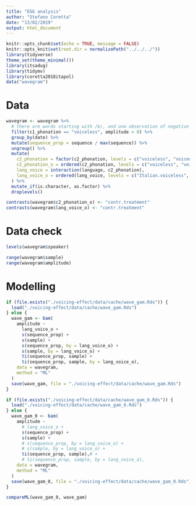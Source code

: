```yaml
---
title: "EGG analysis"
author: "Stefano Coretta"
date: "13/02/2019"
output: html_document
---
```


```r
knitr::opts_chunk$set(echo = TRUE, message = FALSE)
knitr::opts_knit$set(root.dir = normalizePath("../../../"))
library(tidyverse)
theme_set(theme_minimal())
library(itsadug)
library(tidymv)
library(coretta2018itapol)
data("wavegram")
```

# Data

```r
wavegram <- wavegram %>%
  # there are words starting with /b/, and one observation of negative amplitude
  filter(c1_phonation == "voiceless", amplitude > 0) %>%
  group_by(date) %>%
  mutate(sequence_prop = sequence / max(sequence)) %>%
  ungroup() %>%
  mutate(
    c2_phonation = factor(c2_phonation, levels = c("voiceless", "voiced")),
    c2_phonation_o = ordered(c2_phonation, levels = c("voiceless", "voiced")),
    lang_voice = interaction(language, c2_phonation),
    lang_voice_o = ordered(lang_voice, levels = c("Italian.voiceless", "Italian.voiced", "Polish.voiceless", "Polish.voiced"))
  ) %>%
  mutate_if(is.character, as.factor) %>%
  droplevels()

contrasts(wavegram$c2_phonation_o) <- "contr.treatment"
contrasts(wavegram$lang_voice_o) <- "contr.treatment"
```

# Data check

```r
levels(wavegram$speaker)
```

```r
range(wavegram$sample)
range(wavegram$amplitude)
```

# Modelling

```r
if (file.exists("./voicing-effect/data/cache/wave_gam.Rds")) {
  load("./voicing-effect/data/cache/wave_gam.Rds")
} else {
  wave_gam <- bam(
    amplitude ~
      lang_voice_o +
      s(sequence_prop) +
      s(sample) +
      s(sequence_prop, by = lang_voice_o) +
      s(sample, by = lang_voice_o) +
      ti(sequence_prop, sample) +
      ti(sequence_prop, sample, by = lang_voice_o),
    data = wavegram,
    method = "ML"
  )
  save(wave_gam, file = "./voicing-effect/data/cache/wave_gam.Rds")
}
```

```r
if (file.exists("./voicing-effect/data/cache/wave_gam_0.Rds")) {
  load("./voicing-effect/data/cache/wave_gam_0.Rds")
} else {
  wave_gam_0 <- bam(
    amplitude ~
      # lang_voice_o +
      s(sequence_prop) +
      s(sample) +
      # s(sequence_prop, by = lang_voice_o) +
      # s(sample, by = lang_voice_o) +
      ti(sequence_prop, sample),# +
      # ti(sequence_prop, sample, by = lang_voice_o),
    data = wavegram,
    method = "ML"
  )
  save(wave_gam_0, file = "./voicing-effect/data/cache/wave_gam_0.Rds")
}
```

```r
compareML(wave_gam_0, wave_gam)
```

